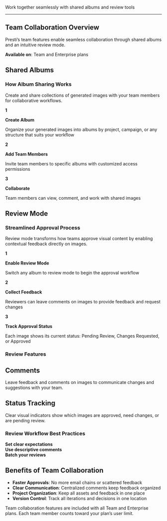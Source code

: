 Work together seamlessly with shared albums and review tools

---

## **Team Collaboration Overview**

Presti’s team features enable seamless collaboration through shared albums and an intuitive review mode.

**Available on**: Team and Enterprise plans

## **Shared Albums**

### **How Album Sharing Works**

Create and share collections of generated images with your team members for collaborative workflows.

**1**

**Create Album**

Organize your generated images into albums by project, campaign, or any structure that suits your workflow

**2**

**Add Team Members**

Invite team members to specific albums with customized access permissions

**3**

**Collaborate**

Team members can view, comment, and work with shared images

## **Review Mode**

### **Streamlined Approval Process**

Review mode transforms how teams approve visual content by enabling contextual feedback directly on images.

**1**

**Enable Review Mode**

Switch any album to review mode to begin the approval workflow

**2**

**Collect Feedback**

Reviewers can leave comments on images to provide feedback and request changes

**3**

**Track Approval Status**

Each image shows its current status: Pending Review, Changes Requested, or Approved

### **Review Features**

## **Comments**

Leave feedback and comments on images to communicate changes and suggestions with your team.

## **Status Tracking**

Clear visual indicators show which images are approved, need changes, or are pending review.

### **Review Workflow Best Practices**

**Set clear expectations**  
**Use descriptive comments**  
**Batch your reviews**

## **Benefits of Team Collaboration**

- **Faster Approvals**: No more email chains or scattered feedback  
- **Clear Communication**: Centralized comments keep feedback organized  
- **Project Organization**: Keep all assets and feedback in one place  
- **Version Control**: Track all iterations and decisions in one location  

Team collaboration features are included with all Team and Enterprise plans. Each team member counts toward your plan’s user limit.